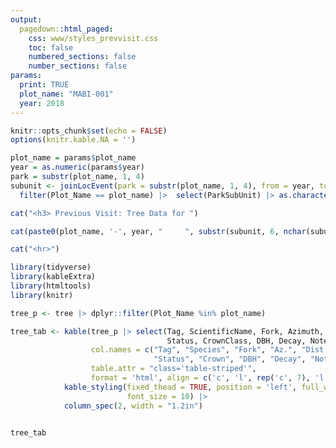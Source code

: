 ```yaml
---
output: 
  pagedown::html_paged:
    css: www/styles_prevvisit.css
    toc: false
    numbered_sections: false
    number_sections: false
params:
  print: TRUE
  plot_name: "MABI-001"
  year: 2018
---
```

```r
knitr::opts_chunk$set(echo = FALSE)
options(knitr.kable.NA = '')
```

```r
plot_name = params$plot_name
year = as.numeric(params$year)
park = substr(plot_name, 1, 4)
subunit <- joinLocEvent(park = substr(plot_name, 1, 4), from = year, to = year) |> 
  filter(Plot_Name == plot_name) |>  select(ParkSubUnit) |> as.character()
```

```r
cat("<h3> Previous Visit: Tree Data for ")

cat(paste0(plot_name, '-', year, "     ", substr(subunit, 6, nchar(subunit))), "</h3>")

cat("<hr>")
```


```r
library(tidyverse)
library(kableExtra)
library(htmltools)
library(knitr)

tree_p <- tree |> dplyr::filter(Plot_Name %in% plot_name) 

tree_tab <- kable(tree_p |> select(Tag, ScientificName, Fork, Azimuth, Distance,
                                   Status, CrownClass, DBH, Decay, Note),
                  col.names = c("Tag", "Species", "Fork", "Az.", "Dist.", 
                                "Status", "Crown", "DBH", "Decay", "Note"),
                  table.attr = "class='table-striped'",
                  format = 'html', align = c('c', 'l', rep('c', 7), 'l')) |> 
            kable_styling(fixed_thead = TRUE, position = 'left', full_width = TRUE, 
                          font_size = 10) |> 
            column_spec(2, width = "1.2in")
                

```

```r
tree_tab
```

